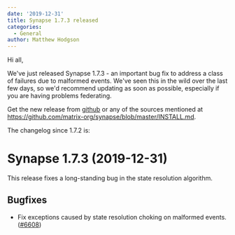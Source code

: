 ```yaml
---
date: '2019-12-31'
title: Synapse 1.7.3 released
categories:
  - General
author: Matthew Hodgson
---
```


Hi all,

We've just released Synapse 1.7.3 - an important bug fix to address a class of failures due to malformed events.  We've seen this in the wild over the last few days, so we'd recommend updating as soon as possible, especially if you are having problems federating.

Get the new release from [github](https://github.com/matrix-org/synapse/releases/tag/v1.7.3) or any of the sources mentioned at https://github.com/matrix-org/synapse/blob/master/INSTALL.md.

The changelog since 1.7.2 is:

Synapse 1.7.3 (2019-12-31)
==========================

This release fixes a long-standing bug in the state resolution algorithm.

Bugfixes
--------

- Fix exceptions caused by state resolution choking on malformed events. ([\#6608](https://github.com/matrix-org/synapse/issues/6608))

